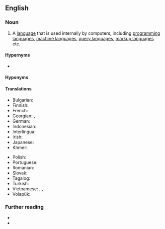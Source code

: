 {{also|computer-language}}
==English==

===Noun===
{{en-noun}}

# {{lb|en|programming}} A [[language]] that is used internally by computers, including [[programming language]]s, [[machine language]]s, [[query language]]s, [[markup language]]s etc.

====Hypernyms====
* {{l|en|language}}

====Hyponyms====
{{col4|en
|command language
|configuration language
|construction language
|description language
|machine language
|markup language
|modeling language
|programming language
|query language
|style sheet language
}}

====Translations====
{{trans-top|language associated with computers}}
* Bulgarian: {{t|bg|компю́търен ези́к|m}}
* Finnish: {{t|fi|tietokonekieli}}
* French: {{t|fr|langage informatique|m}}
* Georgian: {{t|ka|კომპიუტერული ენა}}, {{t|ka| მანქანის ენა}}
* German: {{t+|de|Computersprache|f}}
* Indonesian: {{t+|id|bahasa komputer}}
* Interlingua: {{t|ia|linguage computatorial}}
* Irish: {{t|ga|teanga ríomhaire|f}}
* Japanese: {{t|ja|計算機言語|tr=keisanki-gengo}}
* Khmer: {{t|km|ភាសាកុំព្យូទ័រ|tr=phea sar kom pyuu ter|sc=Khmr}}
{{trans-mid}}
* Polish: {{t|pl|język komputerowy|m}}
* Portuguese: {{t|pt|linguagem de computador|f}}
* Romanian: {{t|ro|limbaj de calculator|n}}
* Slovak: {{t|sk|počítačový jazyk}}
* Tagalog: {{t|tl|panuusing wika}}
* Turkish: {{t+|tr|bilgisayar dili}}
* Vietnamese: {{t|vi|ngôn ngữ điện toán}}, {{t|vi|ngôn ngữ máy điện toán}}, {{t|vi|ngôn ngữ máy tính}}
* Volapük: {{t|vo|kompütapük}}
{{trans-bottom}}

===Further reading===
* {{pedia}}
* {{pedia|list of programming languages}}